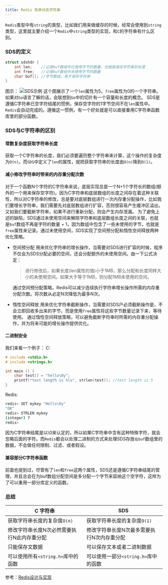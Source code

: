 ```yaml
---
title: Redis 简单动态字符串
---
```

`Redis`类型中有`string`的类型，比如我们用来做缓存的时候，经常会使用到`string`类型，这里就主要介绍一个`Redis`中`string`类型的实现，和`C`的字符串有什么区别。
### SDS的定义
```c
struct sdshdr {
    int len;    //记录buf数组中已使用字节的数量，也就是保存字符串的长度
    int free;   //记录buf数组中未使用字节的数量
    char buf[]; //字节数组，用于保存字符串
}
```
图示：
![SDS示例](/image/redis-sds.png)
这个图展示了一个`len`属性为5，`free`属性为0的一个字符串。如果对`Go`语言了解的话，会联想到`Go`中的切片有一个容量和长度的概念。
SDS是遵循C字符串已空字符结尾的惯例，保存空字符的1字节空间不在`len`属性中。`Redis`会自动完成的。遵循这一惯例，有一个好处就是可以直接重用C字符串函数库里的部分函数。
### SDS与C字符串的区别
#### 常数复杂度获取字符串长度
获取一个C字符串的长度，我们必须要遍历整个字符串来计算，这个操作的复杂度为`O(n)`。而`SDS`中定义了`len`的属性，就把获取字符串的长度由`O(n)`降到`O(1)`。
#### 减小修改字符串时带来的内存重分配次数
对于一个函数N个字符的C字符串来说，底层实现总是一个N+1个字符长的数组(额外的一个用来保存空字符)。因为C字符串和底层数组的长度之间存在着这种关联性，所以对C字符串的修改，总是要对底层数组进行一次内存重分配操作，比如我们要增长字符串，我们需要先对底层数组进行扩容，否则很容易产生缓冲区溢出。又如我们要截断字符串，如果不进行重新分配，则会产生内存泄漏。
为了避免上述的缺陷，SDS通过未使用空间来解除字符串和底层数组长度之间的关联，也就是`buf`数组不再是字符的数量 + 1，因为数组中包含了一些未使用的字节，也就是`free`属性来记录。通过未使用空间，SDS实现了空间预分配和惰性空间释放两种优化策略。
- 空间预分配
用来优化字符串的增长操作，当需要对SDS进行扩容的时候，程序不仅会为SDS分配必要的空间，还会分配额外的未使用空间。由一下公式决定：
  > 进行修改后，如果长度(len属性的值)小于1MB，那么分配和长度同样大小的未使用空间。如果大于等于1MB，则分配1MB未使用的空间。

  通过空间预分配策略，Redis可以减少连续执行字符串增长操作所需的内存重分配次数。将次数从必定N次降低为最多N次。
-  惰性空间释放
用来优化字符串截断操作，当需要对SDS户必须截断操作是，不会立即回收多出来的字节，而是使用`free`属性将这些字节数量记录下来，等待使用。
通过惰性空间释放策略，可以避免截断字符串时所需的内存重分配操作，并为将来可能的增长操作提供优化。
#### 二进制安全
我们来看一个例子：
C:
```c
# include <stdio.h>
# include <strings.h>

int main () {
    char test[] = "hello\0y";
    printf("test length is %lu", strlen(test)); //test length is 5
}
```
Redis:
```bash
redis> SET mykey "Hello\0y"
"OK"
redis> STRLEN mykey
(integer) 7
redis>
```
因为C字符串结尾是以\0来认定的，所以如果C字符串中含有这种特殊字符，就会忽略后面的字符。而`Redis`都会以处理二进制的方式来处理SDS存放`在buf`数组里的数据，不会做任何限制、过滤、或者假设。
#### 兼容部分C字符串函数
前面也提到过，尽管有了`len`和`free`这两个属性，SDS还是遵循C字符串结尾的管理，并且总会在为buf数组分配空间是多分配一个字节来容纳这个空字符，这样为了可以重用一部分库定义的函数。
### 总结
| C 字符串| SDS |
| ------ | ------ |
| 获取字符串长度的复杂度`O(n)`| 获取字符串长度的复杂度`O(1)` |
| 修改字符串长度N次必然需要执行N此内存重分配| 修改字符串长度N次最多需要执行N次内存重分配 |
| 只能保存文数据 | 可以保存文本或者二进制数据 |
| 可以使用所有`<string.h>`库中的函数 | 可以使用一部分`<string.h>`库中的函数 |

参考：[Redis设计与实现](http://redisbook.com/)
